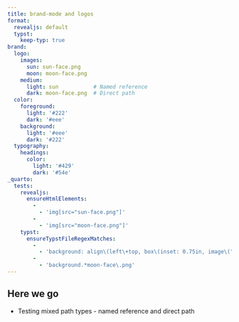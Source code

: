 ```yaml
---
title: brand-mode and logos
format:
  revealjs: default
  typst:
    keep-typ: true
brand:
  logo:
    images:
      sun: sun-face.png
      moon: moon-face.png
    medium:
      light: sun           # Named reference
      dark: moon-face.png  # Direct path
  color:
    foreground: 
      light: '#222'
      dark: '#eee'
    background:
      light: '#eee'
      dark: '#222'
  typography:
    headings:
      color:
        light: '#429'
        dark: '#54e'
_quarto:
  tests:
    revealjs:
      ensureHtmlElements:
        -
          - 'img[src="sun-face.png"]'
        -
          - 'img[src="moon-face.png"]'
    typst:
      ensureTypstFileRegexMatches:
        -
          - 'background: align\(left\+top, box\(inset: 0.75in, image\("sun-face\.png", width: 1\.5in\)\)'
        -
          - 'background.*moon-face\.png'
---
```


## Here we go

- Testing mixed path types - named reference and direct path